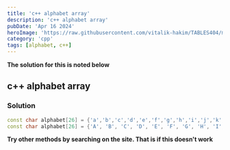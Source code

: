 ```yaml
---
title: 'c++ alphabet array'
description: 'c++ alphabet array'
pubDate: 'Apr 16 2024'
heroImage: 'https://raw.githubusercontent.com/vitalik-hakim/TABLES404/main/error_b/c++.png'
category: 'cpp'
tags: [alphabet, c++]
---
```


**The solution for this is noted below**

## c++ alphabet array

### Solution

```cpp
const char alphabet[26] = {'a','b','c','d','e','f','g','h','i','j','k','l','m','n','o','p','q','r','s','t','u','v','w','x','y','z'};
const char alphabet[26] = {'A', 'B', 'C', 'D', 'E', 'F', 'G', 'H', 'I', 'J', 'K', 'L', 'M', 'N', 'O', 'P', 'Q', 'R', 'S', 'T', 'U', 'V', 'W', 'X', 'Y', 'Z'};
```

**Try other methods by searching on the site. That is if this doesn't work**
